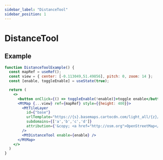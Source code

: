 ```yaml
---
sidebar_label: "DistanceTool"
sidebar_position: 1
---
```


# DistanceTool

## Example

```jsx live=true
function DistanceToolExample() {
  const mapRef = useRef();
  const view = { center: [-0.113049,51.49856], pitch: 0, zoom: 14 };
  const [enable, toggleEnable] = useState(true);

  return (
    <>
      <button onClick={() => toggleEnable(!enable)}>toggle enable</button>
      <MtMap {...view} ref={mapRef} style={{height: 400}}>
        <MtTileLayer
          id={"base"}
          urlTemplate="https://{s}.basemaps.cartocdn.com/light_all/{z}/{x}/{y}.png"
          subdomains={['a','b','c','d']}
          attribution={'&copy; <a href="http://osm.org">OpenStreetMap</a> contributors, &copy; <a href="https://carto.com/">CARTO</a>'}
        />
        <MtDistanceTool enable={enable} />
      </MtMap>
    </>
  )
}
```

